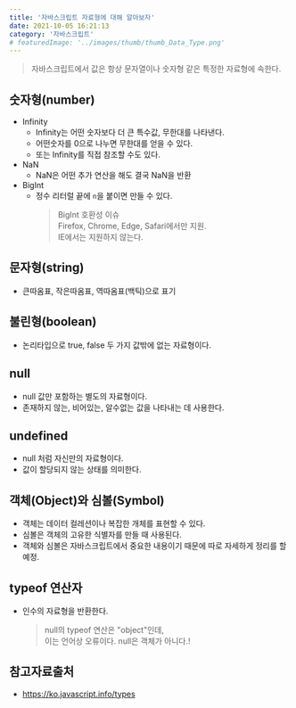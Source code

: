 ```yaml
---
title: '자바스크립트 자료형에 대해 알아보자'
date: 2021-10-05 16:21:13
category: '자바스크립트'
# featuredImage: '../images/thumb/thumb_Data_Type.png'
---
```


> 자바스크립트에서 값은 항상 문자열이나 숫자형 같은 특정한 자료형에 속한다.

## 숫자형(number)

- Infinity
  - Infinity는 어떤 숫자보다 더 큰 특수값, 무한대를 나타낸다.
  - 어떤숫자를 0으로 나누면 무한대를 얻을 수 있다.
  - 또는 Infinity를 직접 참조할 수도 있다.
- NaN
  - NaN은 어떤 추가 연산을 해도 결국 NaN을 반환
- BigInt
  - 정수 리터럴 끝에 `n`을 붙이면 만들 수 있다.
    > BigInt 호환성 이슈  
    > Firefox, Chrome, Edge, Safari에서만 지원.  
    > IE에서는 지원하지 않는다.

## 문자형(string)

- 큰따옴표, 작은따옴표, 역따옴표(백틱)으로 표기

## 불린형(boolean)

- 논리타입으로 true, false 두 가지 값밖에 없는 자료형이다.

## null

- null 값만 포함하는 별도의 자료형이다.
- 존재하지 않는, 비어있는, 알수없는 값을 나타내는 데 사용한다.

## undefined

- null 처럼 자신만의 자료형이다.
- 값이 할당되지 않는 상태를 의미한다.

## 객체(Object)와 심볼(Symbol)

- 객체는 데이터 컬레션이나 복잡한 개체를 표현할 수 있다.
- 심볼은 객체의 고유한 식별자를 만들 때 사용된다.
- 객체와 심볼은 자바스크립트에서 중요한 내용이기 때문에 따로 자세하게 정리를 할 예정.

## typeof 연산자

- 인수의 자료형을 반환한다.
  > null의 typeof 연산은 "object"인데,  
  > 이는 언어상 오류이다. null은 객체가 아니다.!

## 참고자료출처

- https://ko.javascript.info/types
